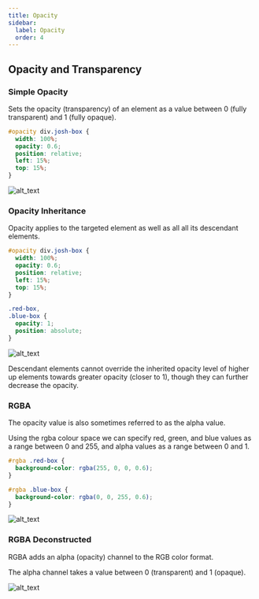 ```yaml
---
title: Opacity
sidebar:
  label: Opacity
  order: 4
---
```


## Opacity and Transparency

### Simple Opacity

Sets the opacity (transparency) of an element as a value between 0 (fully transparent) and 1 (fully opaque).

```css {3}
#opacity div.josh-box {
  width: 100%;
  opacity: 0.6;
  position: relative;
  left: 15%;
  top: 15%;
}
```

![alt_text](/assets/lessons/d1-opacity-simple.png 'image_tooltip')

### Opacity Inheritance

Opacity applies to the targeted element as well as all all its descendant elements.

```css {3, 11}
#opacity div.josh-box {
  width: 100%;
  opacity: 0.6;
  position: relative;
  left: 15%;
  top: 15%;
}

.red-box,
.blue-box {
  opacity: 1;
  position: absolute;
}
```

![alt_text](/assets/lessons/d1-opacity-inheritance.png 'image_tooltip')

Descendant elements cannot override the inherited opacity level of higher up elements towards greater opacity (closer to 1), though they can further decrease the opacity.

### RGBA

The opacity value is also sometimes referred to as the alpha value.

Using the rgba colour space we can specify red, green, and blue values as a range between 0 and 255, and alpha values as a range between 0 and 1.

```css {2,6}
#rgba .red-box {
  background-color: rgba(255, 0, 0, 0.6);
}

#rgba .blue-box {
  background-color: rgba(0, 0, 255, 0.6);
}
```

![alt_text](/assets/lessons/d1-opacity-alpha.png 'image_tooltip')

### RGBA Deconstructed

RGBA adds an alpha (opacity) channel to the RGB color format.

The alpha channel takes a value between 0 (transparent) and 1 (opaque).

![alt_text](/assets/lessons/d1-opacity-rgba-deconstructed.png 'image_tooltip')

